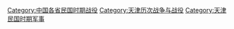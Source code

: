[[Category:中国各省民国时期战役|Category:中国各省民国时期战役]]
[[Category:天津历次战争与战役|Category:天津历次战争与战役]]
[[Category:天津民国时期军事|Category:天津民国时期军事]]